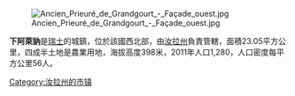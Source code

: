 [[Image:Ancien_Prieuré_de_Grandgourt_-_Façade_ouest.jpg|right]]

'''下阿萊訥'''是[[瑞士|瑞士]]的城鎮，位於該國西北部，由[[汝拉州|汝拉州]]負責管轄，面積23.05平方公里，四成半土地是農業用地，海拔高度398米，2011年人口1,280，人口密度每平方公里56人。

{{Switzerland-geo-stub}}
[[Category:汝拉州的市镇|Category:汝拉州的市镇]]